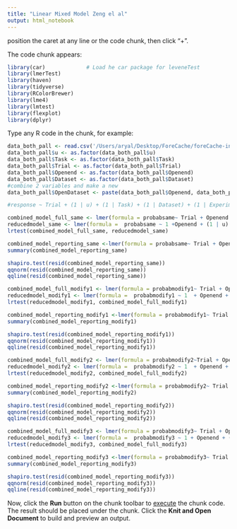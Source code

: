 ```yaml
---
title: "Linear Mixed Model Zeng el al"
output: html_notebook
---
```

position the caret at any line or the code chunk, then click "+".

The code chunk appears:
```r
library(car)             # Load he car package for leveneTest
library(lmerTest)
library(haven)
library(tidyverse)
library(RColorBrewer)
library(lme4)
library(lmtest)
library(flexplot)
library(dplyr)
```

Type any R code in the chunk, for example:
```r
data_both_pall <- read.csv('/Users/aryal/Desktop/ForeCache/foreCache-interaction/ForeCache_Models/data/zheng/mixed-model-data/zheng_both_datasets.csv', stringsAsFactors = TRUE)
data_both_pall$u <- as.factor(data_both_pall$u)
data_both_pall$Task <- as.factor(data_both_pall$Task)
data_both_pall$Trial <- as.factor(data_both_pall$Trial)
data_both_pall$Openend <- as.factor(data_both_pall$Openend)
data_both_pall$Dataset <- as.factor(data_both_pall$Dataset)
#combine 2 variables and make a new
data_both_pall$OpenDataset <- paste(data_both_pall$Openend, data_both_pall$Dataset, sep = "_")
```
```r
#response ~ Trial + (1 | u) + (1 | Task) + (1 | Dataset) + (1 | Experiment) + (1 | Openendedness)

combined_model_full_same <- lmer(formula = probabsame~ Trial + Openend + (1 | u) + (1 | Dataset)  , data = data_both_pall, REML = FALSE)
reducedmodel_same <- lmer(formula =  probabsame ~ 1 +Openend + (1 | u) + (1 | Dataset), data = data_both_pall, REML = FALSE)
lrtest(combined_model_full_same, reducedmodel_same)
```
```r
combined_model_reporting_same <-lmer(formula = probabsame~ Trial + Openend + (1 | u) + (1 | Dataset), data = data_both_pall)
summary(combined_model_reporting_same)
```
```r
shapiro.test(resid(combined_model_reporting_same))
qqnorm(resid(combined_model_reporting_same))
qqline(resid(combined_model_reporting_same))
```
```r
combined_model_full_modify1 <- lmer(formula = probabmodify1~ Trial + Openend + (1 | u) + (1 | Dataset) , data = data_both_pall, REML = FALSE)
reducedmodel_modify1 <- lmer(formula =  probabmodify1 ~ 1  + Openend + (1 | u) + (1 | Dataset), data = data_both_pall, REML = FALSE)
lrtest(reducedmodel_modify1, combined_model_full_modify1)
```
```r
combined_model_reporting_modify1 <-lmer(formula = probabmodify1~ Trial + Openend + (1 | u) + (1 | Dataset), data = data_both_pall)
summary(combined_model_reporting_modify1)
```
```r
shapiro.test(resid(combined_model_reporting_modify1))
qqnorm(resid(combined_model_reporting_modify1))
qqline(resid(combined_model_reporting_modify1))
```
```r
combined_model_full_modify2 <- lmer(formula = probabmodify2~Trial + Openend + (1 | u) + (1 | Dataset), data = data_both_pall, REML = FALSE)
reducedmodel_modify2 <- lmer(formula =  probabmodify2 ~ 1  + Openend + (1 | u) + (1 | Dataset), data = data_both_pall, REML = FALSE)
lrtest(reducedmodel_modify2, combined_model_full_modify2)
```
```r
combined_model_reporting_modify2 <-lmer(formula = probabmodify2~ Trial + Openend + (1 | u) + (1 | Dataset), data = data_both_pall)
summary(combined_model_reporting_modify2)
```
```r
shapiro.test(resid(combined_model_reporting_modify2))
qqnorm(resid(combined_model_reporting_modify2))
qqline(resid(combined_model_reporting_modify2))
```

```r
combined_model_full_modify3 <- lmer(formula = probabmodify3~ Trial + Openend + (1 | u) + (1 | Dataset), data = data_both_pall, REML = FALSE)
reducedmodel_modify3 <- lmer(formula =  probabmodify3 ~ 1 + Openend + (1 | u) + (1 | Dataset), data = data_both_pall, REML = FALSE)
lrtest(reducedmodel_modify3, combined_model_full_modify3)
```
```r
combined_model_reporting_modify3 <-lmer(formula = probabmodify3~ Trial + Openend+ (1 | u) + (1 | Dataset), data = data_both_pall)
summary(combined_model_reporting_modify3)
```
```r
shapiro.test(resid(combined_model_reporting_modify3))
qqnorm(resid(combined_model_reporting_modify3))
qqline(resid(combined_model_reporting_modify3))
```

Now, click the **Run** button on the chunk toolbar to [execute](https://www.jetbrains.com/help/pycharm/r-markdown.html#run-r-code) the chunk code. The result should be placed under the chunk.
Click the **Knit and Open Document** to build and preview an output.
